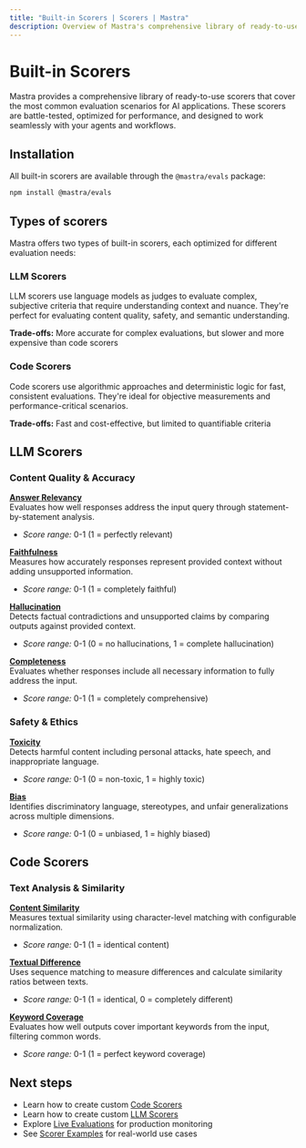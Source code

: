 ```yaml
---
title: "Built-in Scorers | Scorers | Mastra"
description: Overview of Mastra's comprehensive library of ready-to-use scorers for evaluating AI outputs across quality, safety, and performance dimensions.
---
```


# Built-in Scorers

Mastra provides a comprehensive library of ready-to-use scorers that cover the most common evaluation scenarios for AI applications. These scorers are battle-tested, optimized for performance, and designed to work seamlessly with your agents and workflows.

## Installation

All built-in scorers are available through the `@mastra/evals` package:

```bash copy
npm install @mastra/evals
```

## Types of scorers

Mastra offers two types of built-in scorers, each optimized for different evaluation needs:

### LLM Scorers

LLM scorers use language models as judges to evaluate complex, subjective criteria that require understanding context and nuance. They're perfect for evaluating content quality, safety, and semantic understanding.

**Trade-offs:** More accurate for complex evaluations, but slower and more expensive than code scorers

### Code Scorers  

Code scorers use algorithmic approaches and deterministic logic for fast, consistent evaluations. They're ideal for objective measurements and performance-critical scenarios.

**Trade-offs:** Fast and cost-effective, but limited to quantifiable criteria

## LLM Scorers

### Content Quality & Accuracy

**[Answer Relevancy](/reference/scorers/answer-relevancy)**  
Evaluates how well responses address the input query through statement-by-statement analysis.
- *Score range:* 0-1 (1 = perfectly relevant)

**[Faithfulness](/reference/scorers/faithfulness)**  
Measures how accurately responses represent provided context without adding unsupported information.
- *Score range:* 0-1 (1 = completely faithful)

**[Hallucination](/reference/scorers/hallucination)**  
Detects factual contradictions and unsupported claims by comparing outputs against provided context.
- *Score range:* 0-1 (0 = no hallucinations, 1 = complete hallucination)

**[Completeness](/reference/scorers/completeness)**  
Evaluates whether responses include all necessary information to fully address the input.
- *Score range:* 0-1 (1 = completely comprehensive)

### Safety & Ethics

**[Toxicity](/reference/scorers/toxicity)**  
Detects harmful content including personal attacks, hate speech, and inappropriate language.
- *Score range:* 0-1 (0 = non-toxic, 1 = highly toxic)

**[Bias](/reference/scorers/bias)**  
Identifies discriminatory language, stereotypes, and unfair generalizations across multiple dimensions.
- *Score range:* 0-1 (0 = unbiased, 1 = highly biased)

## Code Scorers

### Text Analysis & Similarity

**[Content Similarity](/reference/scorers/content-similarity)**  
Measures textual similarity using character-level matching with configurable normalization.
- *Score range:* 0-1 (1 = identical content)

**[Textual Difference](/reference/scorers/textual-difference)**  
Uses sequence matching to measure differences and calculate similarity ratios between texts.
- *Score range:* 0-1 (1 = identical, 0 = completely different)

**[Keyword Coverage](/reference/scorers/keyword-coverage)**  
Evaluates how well outputs cover important keywords from the input, filtering common words.
- *Score range:* 0-1 (1 = perfect keyword coverage)

## Next steps

- Learn how to create custom [Code Scorers](/docs/scorers/code-scorers)
- Learn how to create custom [LLM Scorers](/docs/scorers/llm-scorers)  
- Explore [Live Evaluations](/docs/scorers/live-evaluations) for production monitoring
- See [Scorer Examples](/examples/scorers) for real-world use cases